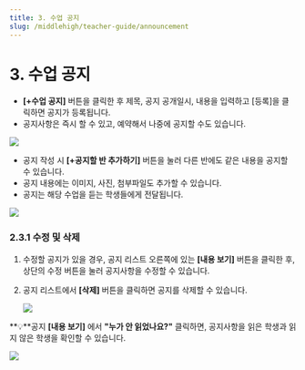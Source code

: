 ```yaml
---
title: 3. 수업 공지
slug: /middlehigh/teacher-guide/announcement
---
```



# 3. 수업 공지

- **\[+수업 공지]** 버튼을 클릭한 후 제목, 공지 공개일시, 내용을 입력하고 \[등록]을 클릭하면 공지가 등록됩니다.
- 공지사항은 즉시 할 수 있고, 예약해서 나중에 공지할 수도 있습니다.

<Image src="/img/kr/middlehigh/teacher/03-01.jpg" size="lg" />

- 공지 작성 시 **\[+공지할 반 추가하기]** 버튼을 눌러 다른 반에도 같은 내용을 공지할 수 있습니다.
- 공지 내용에는 이미지, 사진, 첨부파일도 추가할 수 있습니다.
- 공지는 해당 수업을 듣는 학생들에게 전달됩니다.

<Image src="/img/kr/middlehigh/teacher/03-02.jpg" size="lg" />

### 2.3.1 수정 및 삭제

1. 수정할 공지가 있을 경우, 공지 리스트 오른쪽에 있는 **\[내용 보기]** 버튼을 클릭한 후, 상단의 수정 버튼을 눌러 공지사항을 수정할 수 있습니다.
2. 공지 리스트에서 **\[삭제]** 버튼을 클릭하면 공지를 삭제할 수 있습니다.

   <Image src="/img/kr/middlehigh/teacher/03-02.jpg" size="lg" />

**💡**공지 **\[내용 보기]** 에서 **"누가 안 읽었나요?"** 클릭하면, 공지사항을 읽은 학생과 읽지 않은 학생을 확인할 수 있습니다.

<Image src="/img/kr/middlehigh/teacher/03-03.jpg" size="lg" />
